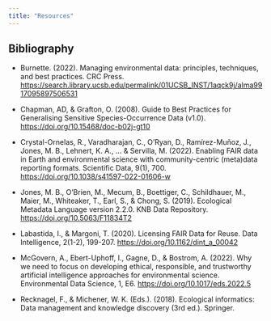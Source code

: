 ```yaml
---
title: "Resources"
---
```


## Bibliography

-   Burnette. (2022). Managing environmental data: principles, techniques, and best practices. CRC Press. <https://search.library.ucsb.edu/permalink/01UCSB_INST/1aqck9j/alma9917095897506531>

-   Chapman, AD, & Grafton, O. (2008). Guide to Best Practices for Generalising Sensitive Species-Occurrence Data (v1.0). <https://doi.org/10.15468/doc-b02j-gt10>

-   Crystal-Ornelas, R., Varadharajan, C., O'Ryan, D., Ramírez-Muñoz, J., Jones, M. B., Lehnert, K. A., ... & Servilla, M. (2022). Enabling FAIR data in Earth and environmental science with community-centric (meta)data reporting formats. Scientific Data, 9(1), 700. <https://doi.org/10.1038/s41597-022-01606-w>

-   Jones, M. B., O'Brien, M., Mecum, B., Boettiger, C., Schildhauer, M., Maier, M., Whiteaker, T., Earl, S., & Chong, S. (2019). Ecological Metadata Language version 2.2.0. KNB Data Repository. <https://doi.org/10.5063/F11834T2>

-   Labastida, I., & Margoni, T. (2020). Licensing FAIR Data for Reuse. Data Intelligence, 2(1-2), 199-207. <https://doi.org/10.1162/dint_a_00042>

-   McGovern, A., Ebert-Uphoff, I., Gagne, D., & Bostrom, A. (2022). Why we need to focus on developing ethical, responsible, and trustworthy artificial intelligence approaches for environmental science. Environmental Data Science, 1, E6. <https://doi.org/10.1017/eds.2022.5>

-   Recknagel, F., & Michener, W. K. (Eds.). (2018). Ecological informatics: Data management and knowledge discovery (3rd ed.). Springer.
